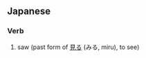 ==Japanese==

===Verb===
{{infl|ja|verb form}}

# {{ja-def|見た}} saw (past form of [[見る]] (みる, miru), to see)